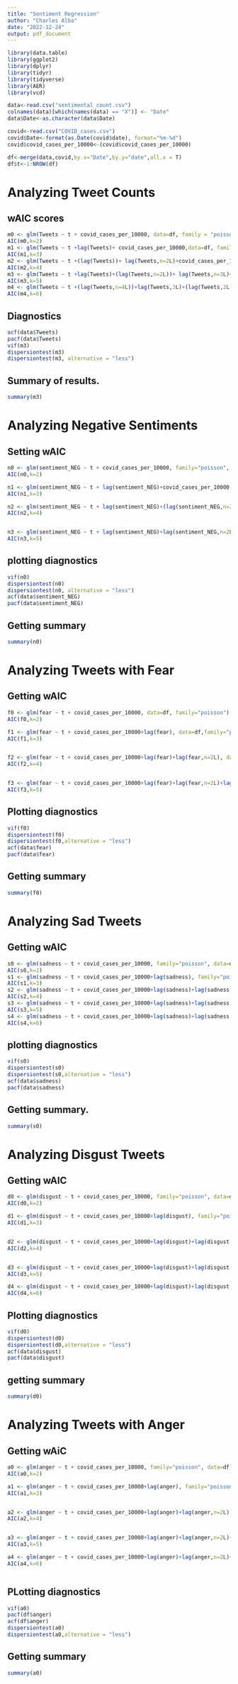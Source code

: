 ```yaml
---
title: "Sentiment Regression"
author: "Charles Alba"
date: "2022-12-24"
output: pdf_document
---
```



```r
library(data.table)
library(ggplot2)
library(dplyr)
library(tidyr)
library(tidyverse)
library(AER)
library(vcd)

data<-read.csv("sentimental_count.csv")
colnames(data)[which(names(data) == "X")] <- "Date"
data$Date<-as.character(data$Date)

covid<-read.csv("COVID_cases.csv")
covid$Date<-format(as.Date(covid$date), format="%m-%d")
covid$covid_cases_per_10000<-(covid$covid_cases_per_10000)

df<-merge(data,covid,by.x="Date",by.y="date",all.x = T)
df$t<-1:NROW(df)
```

# Analyzing Tweet Counts

## wAIC scores


```r
m0 <- glm(Tweets ~ t + covid_cases_per_10000, data=df, family = "poisson")
AIC(m0,k=2)
m1 <- glm(Tweets ~ t +lag(Tweets)+ covid_cases_per_10000,data=df, family = "poisson")
AIC(m1,k=3)
m2 <- glm(Tweets ~ t +(lag(Tweets))+ lag(Tweets,n=2L)+covid_cases_per_10000, data=df, family = "poisson")
AIC(m2,k=4)
m3 <- glm(Tweets ~ t +lag(Tweets)+(lag(Tweets,n=2L))+ lag(Tweets,n=3L)+covid_cases_per_10000, data=df, family = "poisson")
AIC(m3,k=5)
m4 <- glm(Tweets ~ t +(lag(Tweets,n=4L))+lag(Tweets,3L)+(lag(Tweets,2L))+ lag(Tweets)+covid_cases_per_10000, data=df, family = "poisson")
AIC(m4,k=6)
```

## Diagnostics

```r
acf(data$Tweets)
pacf(data$Tweets)
vif(m3)
dispersiontest(m3)
dispersiontest(m3, alternative = "less")

```
## Summary of results. 

```r
summary(m3)
```



# Analyzing Negative Sentiments 

## Setting wAIC 


```r
n0 <- glm(sentiment_NEG ~ t + covid_cases_per_10000, family="poisson", data=df)
AIC(n0,k=2)

n1 <- glm(sentiment_NEG ~ t + lag(sentiment_NEG)+covid_cases_per_10000, family="poisson", data=df)
AIC(n1,k=3)

n2 <- glm(sentiment_NEG ~ t + lag(sentiment_NEG)+(lag(sentiment_NEG,n=2L))+covid_cases_per_10000, family="poisson", data=df)
AIC(n2,k=4)


n3 <- glm(sentiment_NEG ~ t + lag(sentiment_NEG)+lag(sentiment_NEG,n=2L)+(lag(sentiment_NEG,n=3L))+covid_cases_per_10000, family="poisson", data=df)
AIC(n3,k=5)


```



## plotting diagnostics

```r
vif(n0)
dispersiontest(n0)
dispersiontest(n0, alternative = "less")
acf(data$sentiment_NEG)
pacf(data$sentiment_NEG)
```

## Getting summary

```r
summary(n0)
```


# Analyzing Tweets with Fear 

## Getting wAIC

```r
f0 <- glm(fear ~ t + covid_cases_per_10000, data=df, family="poisson")
AIC(f0,k=2)

f1 <- glm(fear ~ t + covid_cases_per_10000+lag(fear), data=df,family="poisson")
AIC(f1,k=3)


f2 <- glm(fear ~ t + covid_cases_per_10000+lag(fear)+lag(fear,n=2L), data=df,family="poisson")
AIC(f2,k=4)


f3 <- glm(fear ~ t + covid_cases_per_10000+lag(fear)+lag(fear,n=2L)+lag(fear,n=3L), data=df,family="poisson")
AIC(f3,k=5)
```


## Plotting diagnostics

```r
vif(f0)
dispersiontest(f0)
dispersiontest(f0,alternative = "less")
acf(data$fear)
pacf(data$fear)
```

## Getting summary

```r
summary(f0)
```

# Analyzing Sad Tweets 

## Getting wAIC

```r
s0 <- glm(sadness ~ t + covid_cases_per_10000, family="poisson", data=df)
AIC(s0,k=2)
s1 <- glm(sadness ~ t + covid_cases_per_10000+lag(sadness), family="poisson", data=df)
AIC(s1,k=3)
s2 <- glm(sadness ~ t + covid_cases_per_10000+lag(sadness)+lag(sadness,n=2L), family="poisson", data=df)
AIC(s2,k=4)
s3 <- glm(sadness ~ t + covid_cases_per_10000+lag(sadness)+lag(sadness,n=2L)+lag(sadness,n=3L), family="poisson", data=df)
AIC(s3,k=5)
s4 <- glm(sadness ~ t + covid_cases_per_10000+lag(sadness)+lag(sadness,n=2L)+lag(sadness,n=3L)+lag(sadness,n=4L), family="poisson", data=df)
AIC(s4,k=6)
```


## plotting diagnostics


```r
vif(s0)
dispersiontest(s0)
dispersiontest(s0,alternative = "less")
acf(data$sadness)
pacf(data$sadness)
```
## Getting summary.

```r
summary(s0)
```

# Analyzing Disgust Tweets

## Getting wAIC




```r
d0 <- glm(disgust ~ t + covid_cases_per_10000, family="poisson", data=df)
AIC(d0,k=2)

d1 <- glm(disgust ~ t + covid_cases_per_10000+lag(disgust), family="poisson", data=df)
AIC(d1,k=3)


d2 <- glm(disgust ~ t + covid_cases_per_10000+lag(disgust)+lag(disgust,n=2L), family="poisson", data=df)
AIC(d2,k=4)


d3 <- glm(disgust ~ t + covid_cases_per_10000+lag(disgust)+lag(disgust,n=2L)+lag(disgust,n=3L), family="poisson", data=df)
AIC(d3,k=5)

d4 <- glm(disgust ~ t + covid_cases_per_10000+lag(disgust)+lag(disgust,n=2L)+lag(disgust,n=3L)+lag(disgust,n=4L), family="poisson", data=df)
AIC(d4,k=6)
```

## Plotting diagnostics


```r
vif(d0)
dispersiontest(d0)
dispersiontest(d0,alternative = "less")
acf(data$disgust)
pacf(data$disgust)
```

## getting summary

```r
summary(d0)
```

# Analyzing Tweets with Anger 

## Getting wAiC

```r
a0 <- glm(anger ~ t + covid_cases_per_10000, family="poisson", data=df)
AIC(a0,k=2)

a1 <- glm(anger ~ t + covid_cases_per_10000+lag(anger), family="poisson", data=df)
AIC(a1,k=3)


a2 <- glm(anger ~ t + covid_cases_per_10000+lag(anger)+lag(anger,n=2L), family="poisson", data=df)
AIC(a2,k=4)


a3 <- glm(anger ~ t + covid_cases_per_10000+lag(anger)+lag(anger,n=2L)+lag(anger,n=3L), family="poisson", data=df)
AIC(a3,k=5)

a4 <- glm(anger ~ t + covid_cases_per_10000+lag(anger)+lag(anger,n=2L)+lag(anger,n=3L)+lag(anger,n=4L), family="poisson", data=df)
AIC(a4,k=6)



```

## PLotting diagnostics

```r
vif(a0)
pacf(df$anger)
acf(df$anger)
dispersiontest(a0)
dispersiontest(a0,alternative = "less")

```

## Getting summary
```r
summary(a0)
```


